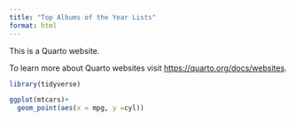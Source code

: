 ```yaml
---
title: "Top Albums of the Year Lists"
format: html
---
```


This is a Quarto website.

To learn more about Quarto websites visit <https://quarto.org/docs/websites>.

```r
library(tidyverse)

ggplot(mtcars)+
  geom_point(aes(x = mpg, y =cyl))

```

